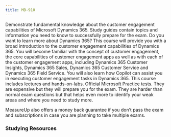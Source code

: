 ```yaml
---
title: MB-910
---
```


<Card title="Get Started" icon="star"> 
  <LinkCard title="Exam MB-910: Microsoft Dynamics 365 Fundamentals (CRM)" href="https://learn.microsoft.com/certifications/exams/mb-910?WT.mc_id=studentamb_165290" target="_blank"/>
Demonstrate fundamental knowledge about the customer engagement capabilities of Microsoft Dynamics 365.
  <LinkCard title="MB-910 Study Guide" href="https://learn.microsoft.com/credentials/certifications/resources/study-guides/mb-910?WT.mc_id=studentamb_165290" target="_blank"/>
      Study guides contain topics and information you need to know to successfully prepare for the exam.
  <LinkCard title="Microsoft Learn" href="https://learn.microsoft.com/en-us/training/courses/mb-910t00?WT.mc_id=studentamb_165290" target="_blank"/>
Do you want to learn more about Dynamics 365? This course will provide you with a broad introduction to the customer engagement capabilities of Dynamics 365. You will become familiar with the concept of customer engagement, the core capabilities of customer engagement apps as well as with each of the customer engagement apps, including Dynamics 365 Customer Insights, Dynamics 365 Sales, Dynamics 365 Customer Service and Dynamics 365 Field Service. You will also learn how Copilot can assist you in executing customer engagement tasks in Dynamics 365. This course includes lectures and hands-on-labs.

</Card>

<Card title="MeasureUp Practice Tests" icon="open-book"> 
  <LinkCard title="MeasureUp Practice Test" href="https://www.measureup.com/microsoft-practice-test-mb-910-microsoft-dynamics-365-fundamentals-crm.html#u44" target="_blank"/>
  <LinkCard title="MeasureUp Subscriptions" href="https://www.measureup.com/subscription-plans-for-individuals#u44" target="_blank"/>
      Official Microsoft Practice tests. They are expensive but they will prepare you for the exam. They are harder than normal exam questions but that helps even more to identify your weak areas and where you need to study more.

MeasureUp also offers a money back guarantee if you don’t pass the exam and subscriptions in case you are planning to take multiple exams. 
</Card>


### Studying Resources

<Tabs>

  <TabItem label="Text">
  <CardGrid>
    <LinkCard title="Microsoft Learn" href="https://learn.microsoft.com/en-us/training/courses/mb-910t00?WT.mc_id=studentamb_165290" target="_blank"/>
  </CardGrid>
  </TabItem>

  <TabItem label="Videos">
  <CardGrid>
    <LinkCard title="On Demand Instructor-led Training Series" href="https://learn.microsoft.com/en-us/shows/on-demand-instructor-led-training-series/?terms=MB-910&WT.mc_id=studentamb_165290" target="_blank"/>
    <LinkCard title="Microsoft Virtual Training Day: Dynamics 365 Fundamentals (CRM)" href="https://events.microsoft.com/en-us/allevents/?language=English&clientTimeZone=1&search=Microsoft%20Dynamics%20365%20Virtual%20Training%20Day:%20Fundamentals%20(CRM)" target="_blank"/>
  </CardGrid>
  </TabItem>

  <TabItem label="Paid">
  <CardGrid>
  </CardGrid>
  </TabItem>

  <TabItem label="Tests">
  <CardGrid>
    <LinkCard title="MS Learn Practice Assessment" href="https://learn.microsoft.com/en-us/certifications/exams/mb-910/practice/assessment?assessment-type=practice&assessmentId=53&WT.mc_id=studentamb_165290" target="_blank"/>
    <LinkCard title="MeasureUp Practice Tests" href="https://www.measureup.com/microsoft-practice-test-mb-910-microsoft-dynamics-365-fundamentals-crm.html#u44" target="_blank"/> 
  </CardGrid>
  </TabItem>

  <TabItem label="Misc">
  <CardGrid>
  </CardGrid>
  </TabItem>
  
</Tabs>
